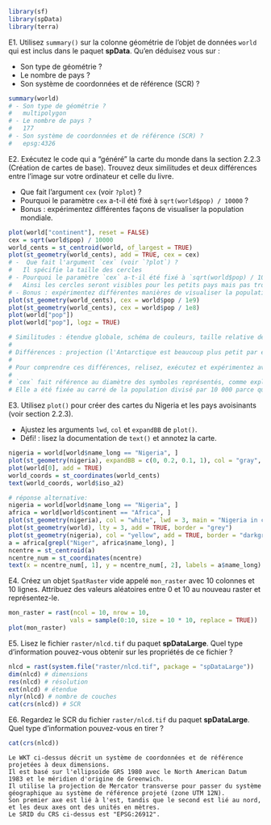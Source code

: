 
```r
library(sf)
library(spData)
library(terra)
```

E1. Utilisez `summary()` sur la colonne géométrie de l'objet de données `world` qui est inclus dans le paquet **spData**. Qu'en déduisez vous sur :

- Son type de géométrie ?
- Le nombre de pays ?
- Son système de coordonnées et de référence (SCR) ?
    
```r
summary(world)
# - Son type de géométrie ?
#   multipolygon
# - Le nombre de pays ?
#   177
# - Son système de coordonnées et de référence (SCR) ?
#   epsg:4326
```

E2. Exécutez le code qui a "généré" la carte du monde dans la section 2.2.3 (Création de cartes de base).
Trouvez deux similitudes et deux différences entre l'image sur votre ordinateur et celle du livre.

- Que fait l'argument `cex` (voir `?plot`) ?
- Pourquoi le paramètre `cex` a-t-il été fixé à `sqrt(world$pop) / 10000` ?
- Bonus : expérimentez différentes façons de visualiser la population mondiale.

```r
plot(world["continent"], reset = FALSE)
cex = sqrt(world$pop) / 10000
world_cents = st_centroid(world, of_largest = TRUE)
plot(st_geometry(world_cents), add = TRUE, cex = cex)
# -  Que fait l'argument `cex` (voir `?plot`) ?
#   Il spécifie la taille des cercles
# - Pourquoi le paramètre `cex` a-t-il été fixé à `sqrt(world$pop) / 10000` ?
#   Ainsi les cercles seront visibles pour les petits pays mais pas trop grands pour les grands pays, aussi parce que la surface augmente comme une fonction linéaire de la racine carrée du diamètre défini par `cex`.
# - Bonus : expérimentez différentes manières de visualiser la population mondiale.
plot(st_geometry(world_cents), cex = world$pop / 1e9)
plot(st_geometry(world_cents), cex = world$pop / 1e8)
plot(world["pop"])
plot(world["pop"], logz = TRUE)

# Similitudes : étendue globale, schéma de couleurs, taille relative des cercles.
# 
# Différences : projection (l'Antarctique est beaucoup plus petit par exemple), graticules, localisation des points dans les pays.
# 
# Pour comprendre ces différences, relisez, exécutez et expérimentez avec différentes valeurs d'arguments dans ce script : https://github.com/Robinlovelace/geocompr/raw/main/code/02-contpop.R
# 
# `cex` fait référence au diamètre des symboles représentés, comme expliqué par la page d'aide `?graphics::points`. C'est l'acronyme de "Chacter symbol EXpansion"
# Elle a été fixée au carré de la population divisé par 10 000 parce que a) sinon les symboles ne tiendraient pas sur la carte et b) pour que la surface du cercle soit proportionnelle à la population.
```

E3. Utilisez `plot()` pour créer des cartes du Nigeria et les pays avoisinants (voir section 2.2.3).

- Ajustez les arguments `lwd`, `col` et `expandBB` de `plot()`. 
- Défi! : lisez la documentation de `text()` et annotez la carte.

```r
nigeria = world[world$name_long == "Nigeria", ]
plot(st_geometry(nigeria), expandBB = c(0, 0.2, 0.1, 1), col = "gray", lwd = 3)
plot(world[0], add = TRUE)
world_coords = st_coordinates(world_cents)
text(world_coords, world$iso_a2)

# réponse alternative:
nigeria = world[world$name_long == "Nigeria", ]
africa = world[world$continent == "Africa", ]
plot(st_geometry(nigeria), col = "white", lwd = 3, main = "Nigeria in context", border = "lightgrey", expandBB = c(0.5, 0.2, 0.5, 0.2))
plot(st_geometry(world), lty = 3, add = TRUE, border = "grey")
plot(st_geometry(nigeria), col = "yellow", add = TRUE, border = "darkgrey")
a = africa[grepl("Niger", africa$name_long), ]
ncentre = st_centroid(a)
ncentre_num = st_coordinates(ncentre)
text(x = ncentre_num[, 1], y = ncentre_num[, 2], labels = a$name_long)
```

E4. Créez un objet `SpatRaster` vide appelé `mon_raster` avec 10 colonnes et 10 lignes.
Attribuez des valeurs aléatoires entre 0 et 10 au nouveau raster et représentez-le.

```r
mon_raster = rast(ncol = 10, nrow = 10,
                 vals = sample(0:10, size = 10 * 10, replace = TRUE))
plot(mon_raster)
```

E5. Lisez le fichier `raster/nlcd.tif` du paquet **spDataLarge**. 
Quel type d'information pouvez-vous obtenir sur les propriétés de ce fichier ?

```r
nlcd = rast(system.file("raster/nlcd.tif", package = "spDataLarge"))
dim(nlcd) # dimensions
res(nlcd) # résolution
ext(nlcd) # étendue
nlyr(nlcd) # nombre de couches
cat(crs(nlcd)) # SCR
```

E6. Regardez le SCR du fichier `raster/nlcd.tif` du paquet **spDataLarge**. 
Quel type d'information pouvez-vous en tirer ?

```r
cat(crs(nlcd))
```

```asis
Le WKT ci-dessus décrit un système de coordonnées et de référence   projetées à deux dimensions.
Il est basé sur l'ellipsoïde GRS 1980 avec le North American Datum 1983 et le méridien d'origine de Greenwich.
Il utilise la projection de Mercator transverse pour passer du système géographique au système de référence projeté (zone UTM 12N).
Son premier axe est lié à l'est, tandis que le second est lié au nord, et les deux axes ont des unités en mètres.
Le SRID du CRS ci-dessus est "EPSG:26912".
```

